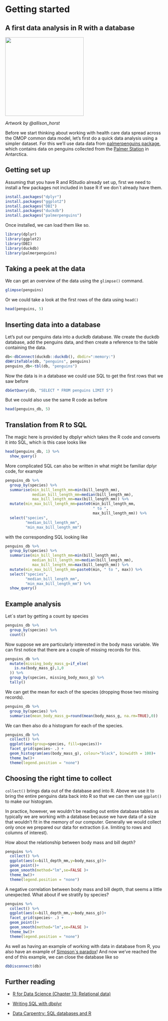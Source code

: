 # Getting started

## A first data analysis in R with a database

![](images/lter_penguins.png){width="250"}

*Artwork by \@allison_horst*

Before we start thinking about working with health care data spread across the OMOP common data model, let's first do a quick data analysis using a simpler dataset. For this we'll use data data from [palmerpenguins package](https://allisonhorst.github.io/palmerpenguins/), which contains data on penguins collected from the [Palmer Station](https://en.wikipedia.org/wiki/Palmer_Station) in Antarctica.

## Getting set up

Assuming that you have R and RStudio already set up, first we need to install a few packages not included in base R if we don´t already have them.

```r
install.packages("dplyr")
install.packages("ggplot2")
install.packages("DBI")
install.packages("duckdb")
install.packages("palmerpenguins")
```

Once installed, we can load them like so.

```r
library(dplyr)
library(ggplot2)
library(DBI)
library(duckdb)
library(palmerpenguins)
```

## Taking a peek at the data

We can get an overview of the data using the `glimpse()` command.

```r
glimpse(penguins)
```

Or we could take a look at the first rows of the data using `head()`

```r
head(penguins, 5)
```

## Inserting data into a database

Let's put our penguins data into a duckdb database. We create the duckdb database, add the penguins data, and then create a reference to the table containing the data.

```r
db<-dbConnect(duckdb::duckdb(), dbdir=":memory:")
dbWriteTable(db, "penguins", penguins)
penguins_db<-tbl(db, "penguins")
```

Now the data is in a database we could use SQL to get the first rows that we saw before

```r
dbGetQuery(db, "SELECT * FROM penguins LIMIT 5")
```

But we could also use the same R code as before

```r
head(penguins_db, 5)
```

## Translation from R to SQL

The magic here is provided by dbplyr which takes the R code and converts it into SQL, which is this case looks like

```r
head(penguins_db, 1) %>% 
  show_query()
```

More complicated SQL can also be written in what might be familiar dplyr code, for example

```r
penguins_db %>% 
  group_by(species) %>% 
  summarise(min_bill_length_mm=min(bill_length_mm),
            median_bill_length_mm=median(bill_length_mm),
            max_bill_length_mm=max(bill_length_mm)) %>% 
  mutate(min_max_bill_length_mm=paste0(min_bill_length_mm, 
                                       " to ",
                                       max_bill_length_mm)) %>% 
  select("species", 
         "median_bill_length_mm",
         "min_max_bill_length_mm")
```

with the corresponding SQL looking like

```r
penguins_db %>% 
  group_by(species) %>% 
  summarise(min_bill_length_mm=min(bill_length_mm),
            median_bill_length_mm=median(bill_length_mm),
            max_bill_length_mm=max(bill_length_mm)) %>% 
  mutate(min_max_bill_length_mm=paste0(min, " to ", max)) %>% 
  select("species", 
         "median_bill_length_mm",
         "min_max_bill_length_mm") %>% 
  show_query()
```

## Example analysis

Let´s start by getting a count by species

```r
penguins_db %>% 
  group_by(species) %>% 
  count()
```

Now suppose we are particularly interested in the body mass variable. We can first notice that there are a couple of missing records for this.

```r
penguins_db %>% 
  mutate(missing_body_mass_g=if_else(
    is.na(body_mass_g),1,0
  )) %>% 
  group_by(species, missing_body_mass_g) %>% 
  tally()
```

We can get the mean for each of the species (dropping those two missing records).

```r
penguins_db %>% 
  group_by(species) %>% 
  summarise(mean_body_mass_g=round(mean(body_mass_g, na.rm=TRUE),0))
```

We can then also do a histogram for each of the species.

```r
penguins_db %>% 
  collect() %>% 
  ggplot(aes(group=species, fill=species))+
  facet_grid(species~ .) +
  geom_histogram(aes(body_mass_g), colour="black", binwidth = 100)+
  theme_bw()+
  theme(legend.position = "none") 
```

::: {.callout-tip collapse="true"}
## Choosing the right time to collect 

`collect()` brings data out of the database and into R. Above we use it to bring the entire penguins data back into R so that we can then use `ggplot()` to make our histogram. 

In practice, however, we wouldn't be reading out entire database tables as typically we are working with a database because we have data of a size that wouldn't fit in the memory of our computer. Generally we would collect only once we prepared our data for extraction (i.e. limiting to rows and columns of interest). 
:::

How about the relationship between body mass and bill depth?

```r
penguins %>% 
  collect() %>% 
  ggplot(aes(x=bill_depth_mm,y=body_mass_g))+
  geom_point()+
  geom_smooth(method="lm",se=FALSE )+
  theme_bw()+
  theme(legend.position = "none") 
```

A negative correlation between body mass and bill depth, that seems a little unexpected. What about if we stratify by species?

```r
penguins %>% 
  collect() %>% 
  ggplot(aes(x=bill_depth_mm,y=body_mass_g))+
  facet_grid(species~ .) +
  geom_point()+
  geom_smooth(method="lm",se=FALSE )+
  theme_bw()+
  theme(legend.position = "none") 
```

As well as having an example of working with data in database from R, you also have an example of [Simpson´s paradox](https://en.wikipedia.org/wiki/Simpson%27s_paradox)! And now we've reached the end of this example, we can close the database like so

```r
dbDisconnect(db)
```

## Further reading

-   [R for Data Science (Chapter 13: Relational data)](https://r4ds.had.co.nz/relational-data.html)

-   [Writing SQL with dbplyr](https://dbplyr.tidyverse.org/articles/sql.html)

-   [Data Carpentry: SQL databases and R](https://datacarpentry.org/R-ecology-lesson/05-r-and-databases.html)
